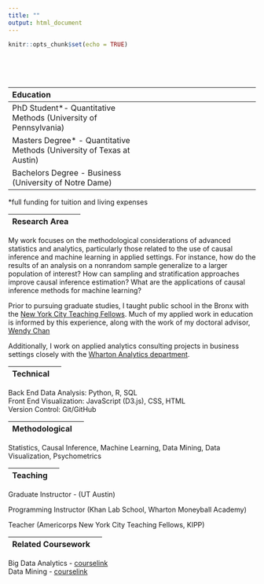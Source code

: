```yaml
---
title: ""
output: html_document
---
```


```r
knitr::opts_chunk$set(echo = TRUE)
```

<style type="text/css">
.title {
  display: none;
}

#getting-started img {
  margin-right: 1px;
}

</style>

<div class="row" style="padding-top: 50px;">
<div class="col-sm-9">

| Education | |
|:--------|-------:|
|PhD Student*- Quantitative Methods (University of Pennsylvania)|
|Masters Degree* - Quantitative Methods (University of Texas at Austin) |
|Bachelors Degree - Business (University of Notre Dame) |


*full funding for tuition and living expenses



|Research Area |  |
|:--------|-------:|

My work focuses on the methodological considerations of 
advanced statistics and analytics, particularly those related to the use of causal inference
and machine learning in applied settings. For instance, how do the results of an analysis on a nonrandom sample generalize to a larger
population of interest? How can sampling and stratification approaches improve causal inference estimation? What are the applications of causal inference methods for machine learning? 

Prior to pursuing graduate studies, I taught public school in the Bronx with the <a href="https://nycteachingfellows.org/" target = "_blank">New York City Teaching Fellows</a>. Much of my applied work in education is informed by this experience, along with the work of my doctoral advisor, <a href="https://www.gse.upenn.edu/academics/faculty-directory/chan" target = "_blank">Wendy Chan </a>

Additionally, I work on applied analytics consulting projects in business settings closely with the <a href="https://analytics.wharton.upenn.edu/" target = "_blank">Wharton Analytics department</a>.

|Technical |  |
|:--------|-------:|

Back End Data Analysis: Python, R, SQL </br>
Front End Visualization: JavaScript (D3.js), CSS, HTML </br>
Version Control: Git/GitHub

|Methodological |  |
|:--------|-------:|

Statistics, Causal Inference, Machine Learning, Data Mining, Data Visualization, Psychometrics

| Teaching |  |
|:--------|-------:|
Graduate Instructor - (UT Austin)

Programming Instructor (Khan Lab School, Wharton Moneyball Academy)

Teacher (Americorps New York City Teaching Fellows, KIPP)

|Related Coursework |  |
|:--------|-------:|

Big Data Analytics - <a href="https://sites.google.com/seas.upenn.edu/cis545" target = "_blank">courselink </a> </br>
Data Mining - <a href="https://www.upenn.edu/learninganalytics/ryanbaker/EDM2020/course-schedule-CoreMethods-2020-v1.html" target = "_blank">courselink </a>

